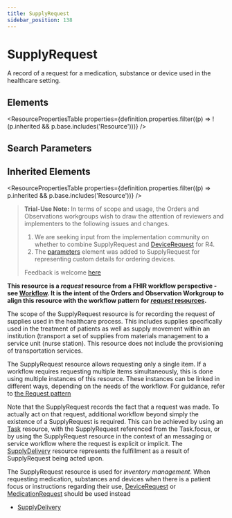 ```yaml
---
title: SupplyRequest
sidebar_position: 138
---
```



# SupplyRequest

A record of a request for a medication, substance or device used in the healthcare setting.

<Tabs queryString="section">
  <TabItem value="schema" label="Schema" default>

## Elements

<ResourcePropertiesTable
  properties={definition.properties.filter((p) => !(p.inherited && p.base.includes('Resource')))}
/>

## Search Parameters

<SearchParamsTable searchParams={definition.searchParameters} />

## Inherited Elements

<ResourcePropertiesTable properties={definition.properties.filter((p) => p.inherited && p.base.includes('Resource'))} />

  </TabItem>
  <TabItem value="usage" label="Usage">
<div> <a name="scope"></a> <blockquote class="stu-note"><p><b>Trial-Use Note:</b> In terms of scope and usage, the  Orders and <Link to="/docs/api/fhir/resources/observation">Observations</Link> workgroups wish to draw the attention of reviewers and implementers to the following issues and changes. </p> <ol> <li>We are seeking input from the implementation community on whether to combine <Link to="/docs/api/fhir/resources/supplyrequest">SupplyRequest</Link> and  <a href="/docs/api/fhir/resources/devicerequest">DeviceRequest</a> for R4.  </li> <li>The <a href="https://www.hl7.org/fhir/supplyrequest-definitions.html#parameters">parameters</a> element  was added to <Link to="/docs/api/fhir/resources/supplyrequest">SupplyRequest</Link> for representing custom details for ordering devices. </li> </ol>       <p> Feedback is welcome <a href="http://hl7.org/fhir-issues">here </a> </p></blockquote> <p> <strong>This resource is a <em>request</em> resource from a FHIR workflow perspective - see <a href="https://www.hl7.org/fhir/workflow.html">Workflow</a>.  It is the intent of the Orders and <Link to="/docs/api/fhir/resources/observation">Observation</Link> Workgroup to align this resource with  the workflow  pattern for <a href="https://www.hl7.org/fhir/workflow.html"> <em>request</em> resources</a>.</strong> </p> <p> The scope of the <Link to="/docs/api/fhir/resources/supplyrequest">SupplyRequest</Link> resource is for recording the request of supplies used in the healthcare process.  This includes supplies specifically used in the treatment of patients as well as supply movement within an institution (transport a set of supplies from materials management to a service unit (nurse station).  This resource does not include the provisioning of transportation services. </p> <p> The <Link to="/docs/api/fhir/resources/supplyrequest">SupplyRequest</Link> resource allows requesting only a single item. If a workflow requires requesting multiple items simultaneously, this is done using multiple instances of this resource. These instances can be linked in different ways, depending on the needs of the workflow. For guidance, refer to <a href="https://www.hl7.org/fhir/request.html#compound">the Request pattern</a> </p> </div>
  </TabItem>
  <TabItem value="relationships" label="Relationships">
<div> <a name="bnr"></a> <p>Note that the <Link to="/docs/api/fhir/resources/supplyrequest">SupplyRequest</Link> records the fact that a request was made. To actually act on that request, additional workflow beyond simply the existence of a <Link to="/docs/api/fhir/resources/supplyrequest">SupplyRequest</Link> is required. This can be achieved by using an <a href="/docs/api/fhir/resources/task">Task</a> resource, with the <Link to="/docs/api/fhir/resources/supplyrequest">SupplyRequest</Link> referenced from the <Link to="/docs/api/fhir/resources/task">Task</Link>.focus, or by using the <Link to="/docs/api/fhir/resources/supplyrequest">SupplyRequest</Link> resource in the context of an messaging or service workflow where the request is explicit or implicit.  The <a href="/docs/api/fhir/resources/supplydelivery">SupplyDelivery</a> resource represents the fulfillment as a result of <Link to="/docs/api/fhir/resources/supplyrequest">SupplyRequest</Link> being acted upon. </p> <p>The <Link to="/docs/api/fhir/resources/supplyrequest">SupplyRequest</Link> resource is used for <em>inventory management</em>.       When requesting medication, substances and devices when there is a patient focus or instructions regarding their use, <a href="/docs/api/fhir/resources/devicerequest">DeviceRequest</a> or <a href="/docs/api/fhir/resources/medicationrequest">MedicationRequest</a> should be used instead </p> </div>
  </TabItem>

  <TabItem value="referencedBy" label="Referenced By">
<ul><li><a href="/docs/api/fhir/resources/supplydelivery">SupplyDelivery</a></li></ul>
  </TabItem>
</Tabs>
